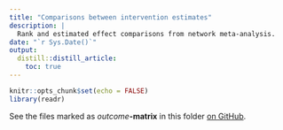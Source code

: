 ```yaml
---
title: "Comparisons between intervention estimates"
description: |
  Rank and estimated effect comparisons from network meta-analysis.
date: "`r Sys.Date()`"
output: 
  distill::distill_article:
    toc: true
---
```


```r
knitr::opts_chunk$set(echo = FALSE)
library(readr)

```

See the files marked as *outcome***-matrix** in this folder [on GitHub](https://github.com/softloud/spunk/tree/main/img). 

